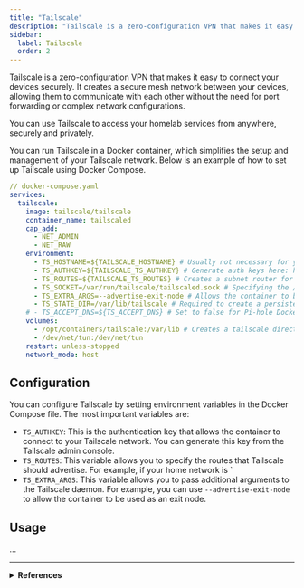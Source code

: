 ```yaml
---
title: "Tailscale"
description: "Tailscale is a zero-configuration VPN that makes it easy to connect your devices securely."
sidebar:
  label: Tailscale
  order: 2
---
```


Tailscale is a zero-configuration VPN that makes it easy to connect your devices securely. It creates a secure mesh network between your devices, allowing them to communicate with each other without the need for port forwarding or complex network configurations.

You can use Tailscale to access your homelab services from anywhere, securely and privately.

You can run Tailscale in a Docker container, which simplifies the setup and management of your Tailscale network. Below is an example of how to set up Tailscale using Docker Compose.

```yaml
// docker-compose.yaml
services:
  tailscale:
    image: tailscale/tailscale
    container_name: tailscaled
    cap_add:
      - NET_ADMIN
      - NET_RAW
    environment:
      - TS_HOSTNAME=${TAILSCALE_HOSTNAME} # Usually not necessary for your hostname to be the same name on the tailscale network
      - TS_AUTHKEY=${TAILSCALE_TS_AUTHKEY} # Generate auth keys here: https://login.tailscale.com/admin/settings/keys
      - TS_ROUTES=${TAILSCALE_TS_ROUTES} # Creates a subnet router for Tailscale. Use your subnet's CIDR in the form: 192.168.1.0/24
      - TS_SOCKET=/var/run/tailscale/tailscaled.sock # Specifying the /var/lib/tailscale/tailscaled.sock location allows use of standard Tailscale commands
      - TS_EXTRA_ARGS=--advertise-exit-node # Allows the container to be used as an exit node
      - TS_STATE_DIR=/var/lib/tailscale # Required to create a persistent container state that will survive reboots
    # - TS_ACCEPT_DNS=${TS_ACCEPT_DNS} # Set to false for Pi-hole Docker setups
    volumes:
      - /opt/containers/tailscale:/var/lib # Creates a tailscale directory under /data for persistence
      - /dev/net/tun:/dev/net/tun
    restart: unless-stopped
    network_mode: host
```

## Configuration

You can configure Tailscale by setting environment variables in the Docker Compose file. The most important variables are:

- `TS_AUTHKEY`: This is the authentication key that allows the container to connect to your Tailscale network. You can generate this key from the Tailscale admin console.
- `TS_ROUTES`: This variable allows you to specify the routes that Tailscale should advertise. For example, if your home network is `
- `TS_EXTRA_ARGS`: This variable allows you to pass additional arguments to the Tailscale daemon. For example, you can use `--advertise-exit-node` to allow the container to be used as an exit node.

## Usage

...

---

<details>
  <summary>
    <strong>References</strong>
  </summary>

  <ul>
    <li><a href="https://tailscale.com/" target="_blank" rel="noopener noreferrer">Tailscale</a></li>
    <li><a href="https://tailscale.com/kb/1282/docker" target="_blank" rel="noopener noreferrer">Using Tailscale with Docker</a></li>
    <li><a href="https://hub.docker.com/r/tailscale/tailscale" target="_blank" rel="noopener noreferrer">Tailscale Docker Hub</a></li>
  </ul>
</details>
